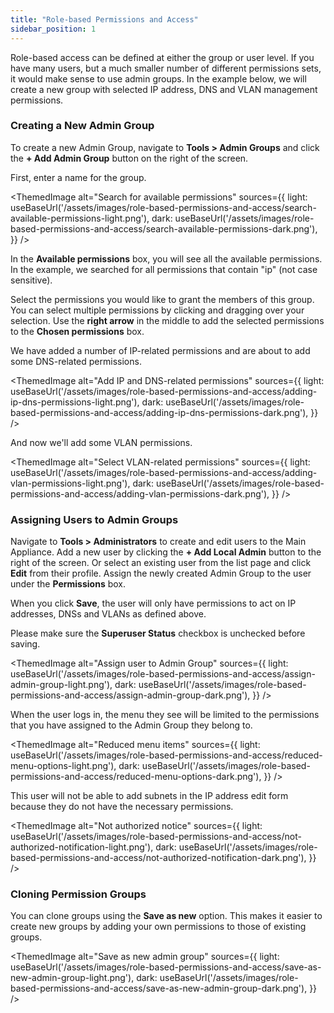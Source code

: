 ```yaml
---
title: "Role-based Permissions and Access"
sidebar_position: 1
---
```



Role-based access can be defined at either the group or user level. If you have many users, but a much smaller number of different permissions sets, it would make sense to use admin groups. In the example below, we will create a new group with selected IP address, DNS and VLAN management permissions.

### Creating a New Admin Group

To create a new Admin Group, navigate to **Tools > Admin Groups** and click the **+ Add Admin Group** button on the right of the screen.

First, enter a name for the group.

<ThemedImage
  alt="Search for available permissions"
  sources={{
    light: useBaseUrl('/assets/images/role-based-permissions-and-access/search-available-permissions-light.png'),
    dark: useBaseUrl('/assets/images/role-based-permissions-and-access/search-available-permissions-dark.png'),
  }}
/>

In the **Available permissions** box, you will see all the available permissions. In the example, we searched for all permissions that contain "ip" (not case sensitive).

Select the permissions you would like to grant the members of this group. You can select multiple permissions by clicking and dragging over your selection. Use the **right arrow** in the middle to add the selected permissions to the **Chosen permissions** box.

We have added a number of IP-related permissions and are about to add some DNS-related permissions.

<ThemedImage
  alt="Add IP and DNS-related permissions"
  sources={{
    light: useBaseUrl('/assets/images/role-based-permissions-and-access/adding-ip-dns-permissions-light.png'),
    dark: useBaseUrl('/assets/images/role-based-permissions-and-access/adding-ip-dns-permissions-dark.png'),
  }}
/>

And now we'll add some VLAN permissions.

<ThemedImage
  alt="Select VLAN-related permissions"
  sources={{
    light: useBaseUrl('/assets/images/role-based-permissions-and-access/adding-vlan-permissions-light.png'),
    dark: useBaseUrl('/assets/images/role-based-permissions-and-access/adding-vlan-permissions-dark.png'),
  }}
/>

### Assigning Users to Admin Groups

Navigate to **Tools > Administrators** to create and edit users to the Main Appliance. Add a new user by clicking the **+ Add Local Admin** button to the right of the screen. Or select an existing user from the list page and click **Edit** from their profile. Assign the newly created Admin Group to the user under the **Permissions** box. 

When you click **Save**, the user will only have permissions to act on IP addresses, DNSs and VLANs as defined above.

Please make sure the **Superuser Status** checkbox is unchecked before saving.

<ThemedImage
  alt="Assign user to Admin Group"
  sources={{
    light: useBaseUrl('/assets/images/role-based-permissions-and-access/assign-admin-group-light.png'),
    dark: useBaseUrl('/assets/images/role-based-permissions-and-access/assign-admin-group-dark.png'),
  }}
/>

When the user logs in, the menu they see will be limited to the permissions that you have assigned to the Admin Group they belong to.

<ThemedImage
  alt="Reduced menu items"
  sources={{
    light: useBaseUrl('/assets/images/role-based-permissions-and-access/reduced-menu-options-light.png'),
    dark: useBaseUrl('/assets/images/role-based-permissions-and-access/reduced-menu-options-dark.png'),
  }}
/>

This user will not be able to add subnets in the IP address edit form because they do not have the necessary permissions.

<ThemedImage
  alt="Not authorized notice"
  sources={{
    light: useBaseUrl('/assets/images/role-based-permissions-and-access/not-authorized-notification-light.png'),
    dark: useBaseUrl('/assets/images/role-based-permissions-and-access/not-authorized-notification-dark.png'),
  }}
/>

### Cloning Permission Groups

 You can clone groups using the **Save as new** option. This makes it easier to create new groups by adding your own permissions to those of existing groups.

<ThemedImage
  alt="Save as new admin group"
  sources={{
    light: useBaseUrl('/assets/images/role-based-permissions-and-access/save-as-new-admin-group-light.png'),
    dark: useBaseUrl('/assets/images/role-based-permissions-and-access/save-as-new-admin-group-dark.png'),
  }}
/>

